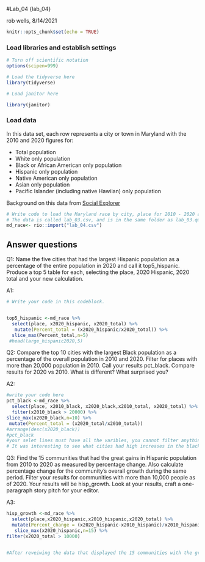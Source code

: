 #Lab_04 {lab_04}

rob wells, 8/14/2021

```r
knitr::opts_chunk$set(echo = TRUE)
```

### Load libraries and establish settings
```r
# Turn off scientific notation
options(scipen=999)

# Load the tidyverse here
library(tidyverse)

# Load janitor here

library(janitor)


```

### Load data

In this data set, each row represents a city or town in Maryland with the 2010 and 2020 figures for: 

-  Total population 
-  White only population
-  Black or African American only population
-  Hispanic only population 
-  Native American only population
-  Asian only population
-  Pacific Islander (including native Hawiian) only population

Background on this data from [Social Explorer](https://www.socialexplorer.com/data/ACS2016_5yr/metadata/?ds=ACS16_5yr&table=B02001) 
```r
# Write code to load the Maryland race by city, place for 2010 - 2020 and call it md_race.
# The data is called lab_03.csv, and is in the same folder as lab_03.qmd (this data notebook)
md_race<- rio::import("lab_04.csv")
```

## Answer questions

Q1: Name the five cities that had the largest Hispanic population as a percentage of the entire population in 2020 and call it top5_hispanic. Produce a top 5 table for each, selecting the place, 2020 Hispanic, 2020 total and your new calculation.

A1:
```r

# Write your code in this codeblock.


top5_hispanic <-md_race %>% 
  select(place, x2020_hispanic, x2020_total) %>% 
   mutate(Percent_total = (x2020_hispanic/x2020_total)) %>% 
  slice_max(Percent_total,n=5)
 #head(large_hispanic2020,5)  

```

Q2: Compare the top 10 cities with the largest Black population as a percentage of the overall population in 2010 and 2020. Filter for places with more than 20,000 population in 2010. Call your results pct_black. Compare results for 2020 vs 2010. What is different? What surprised you? 

A2:

```r
#write your code here
pct_black <-md_race %>% 
  select(place, x2010_black, x2020_black,x2010_total, x2020_total) %>% 
  filter(x2010_black > 20000) %>% 
slice_max(x2020_black,n=10) %>% 
 mutate(Percent_total = (x2020_total/x2010_total)) 
#arrange(desc(x2020_black))
#pct_black
#your selet lines must have all the varibles, you cannot filter anything unless it has been sleected. It won't exisit if its not already in the datatset. 
# It was interesting to see what cities had high increases in the black population fom 2010 to 2020 such as Waldorf, Bowie, and Clinton. very few had sharp decreases, however some did remain close to to constant number such as Woodlawn CDP 
```

Q3: Find the 15 communities that had the great gains in Hispanic population from 2010 to 2020 as measured by percentage change. Also calculate percentage change for the community's overall growth during the same period. Filter your results for communities with more than 10,000 people as of 2020. Your results will be hisp_growth. Look at your results, craft a one-paragraph story pitch for your editor. 

A3:

```r
hisp_growth <-md_race %>% 
  select(place,x2020_hispanic,x2010_hispanic,x2020_total) %>% 
  mutate(Percent_change = (x2020_hispanic-x2010_hispanic)/x2010_hispanic) %>% 
   slice_max(x2020_hispanic,n=15) %>% 
filter(x2020_total > 10000) 


#After reveiwing the data that displayed the 15 communities with the greatest gains form 2010-2020, i found that Baltimore city was at the top of that list. Wheaton and Germantown followed right along with silver Spring or Aspen Hill. While this is not too surprising because cities such as Baltimore  tend to attract more minorities, it would be fascinating learn the various resoruces that are offered in these areas that may be attracting a larger Hispanic population. Germantown is one of the most diverse cities in Montgomery county. I also think it would be intresting to learn why Annapplis and Aldelphi seem to lose more Hispanics than any of the other cities. 


```
